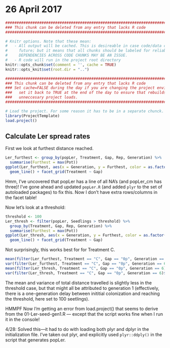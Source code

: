 # 26 April 2017

```r
#######################################################################################
### This chunk can be deleted from any entry that lacks R code                      ###
#######################################################################################

# Knitr options. Note that these mean:
#   - All output will be cached. This is desireable in case code/data changes in the 
#     future; but it means that all chunks should be labeled for reliable behavior. 
#     DEPENDENCIES ACROSS CODE CHUNKS MAY BE AN ISSUE.
#   - R code will run in the project root directory
knitr::opts_chunk$set(comment = '', cache = TRUE)
knitr::opts_knit$set(root.dir = "..")
```
```r
#######################################################################################
### This chunk can be deleted from any entry that lacks R code                      ###
### Set cache=FALSE during the day if you are changing the project environment;     ###
###   set it back to TRUE at the end of the day to ensure that rebuilds don't do    ###
###   unneccesary project loads.                                                    ###
#######################################################################################

# Load the project. For some reason it has to be in a separate chunck.
library(ProjectTemplate)
load.project()
```

## Calculate Ler spread rates
First we look at furthest distance reached.
```r
Ler_furthest <- group_by(popLer, Treatment, Gap, Rep, Generation) %>%
  summarise(Furthest = max(Pot))
ggplot(Ler_furthest, aes(x = Generation, y = Furthest, color = as.factor(Rep))) +
  geom_line() + facet_grid(Treatment ~ Gap)
```

Hmm, I've uncovered that popLer has a line of all NA's (and popLer_cm has three)! I've gone ahead and updated `popLer.R` (and added `plyr` to the set of autoloaded packages) to fix this. Now I don't have extra rows/columns in the facet table!

Now let's look at a threshold:
```r
threshold <- 100
Ler_thresh <- filter(popLer, Seedlings > threshold) %>%
  group_by(Treatment, Gap, Rep, Generation) %>%
  summarise(Furthest = max(Pot))
ggplot(Ler_thresh, aes(x = Generation, y = Furthest, color = as.factor(Rep))) +
  geom_line() + facet_grid(Treatment ~ Gap)
```

Not surprisingly, this works best for for Treatment C. 

```r
mean(filter(Ler_furthest, Treatment == "C", Gap == "0p", Generation == 6)$Furthest)
var(filter(Ler_furthest, Treatment == "C", Gap == "0p", Generation == 6)$Furthest)
mean(filter(Ler_thresh, Treatment == "C", Gap == "0p", Generation == 6)$Furthest)
var(filter(Ler_thresh, Treatment == "C", Gap == "0p", Generation == 6)$Furthest)
```

The mean and variance of total distance travelled is slightly less in the threshold case, but that might all be attributed to generation 1 (effectively, there is a one-generation delay between inititial colonization and reaching the threshold, here set to 100 seetlings).

HMMPF Now I'm getting an error from load.project() that seems to derive from the 01-Ler-seed-gen1.R --- except that the script works fine when I run it in the console!

4/28: Solved this---it had to do with loading both plyr and dplyr in the initialization file. I've taken out plyr, and explicitly used `plyr::ddply()` in the script that generates popLer.
